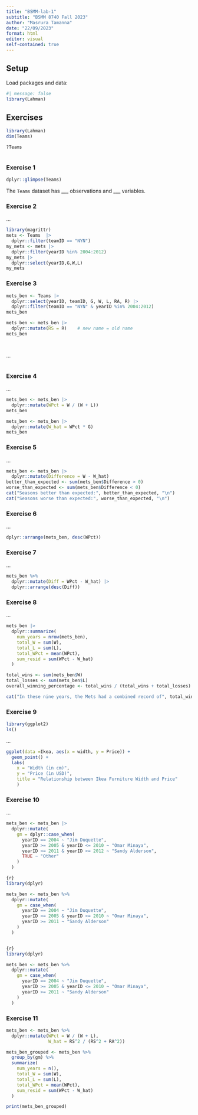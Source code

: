 ```yaml
---
title: "BSMM-lab-1"
subtitle: "BSMM 8740 Fall 2023"
author: "Masrura Tamanna"
date: "22/09/2023"
format: html
editor: visual
self-contained: true
---
```


## Setup

Load packages and data:

```r
#| message: false
library(Lahman)
```

## Exercises

```r
library(Lahman)
dim(Teams)
```

```r
?Teams
```

```r

```

### Exercise 1

```r
dplyr::glimpse(Teams)
```

The `Teams` dataset has \_\_\_ observations and \_\_\_ variables.

### Exercise 2

...

```r
library(magrittr)
mets <- Teams  |>
  dplyr::filter(teamID == "NYN")
my_mets <- mets |>
  dplyr::filter(yearID %in% 2004:2012)
my_mets |>
  dplyr::select(yearID,G,W,L)
my_mets
```

### Exercise 3

```r
mets_ben <- Teams |>
  dplyr::select(yearID, teamID, G, W, L, RA, R) |>
  dplyr::filter(teamID == "NYN" & yearID %in% 2004:2012)
mets_ben
```

```r
mets_ben <- mets_ben |>
  dplyr::mutate(RS = R)    # new name = old name
mets_ben
```

```r

```

```r

```

...

```r

```

### Exercise 4

...

```r
mets_ben <- mets_ben |>
  dplyr::mutate(WPct = W / (W + L))
mets_ben
```

```r
mets_ben <- mets_ben |>
  dplyr::mutate(W_hat = WPct * G)
mets_ben
```

### Exercise 5

...

```r
mets_ben <- mets_ben |>
  dplyr::mutate(Difference = W - W_hat)
better_than_expected <- sum(mets_ben$Difference > 0)
worse_than_expected <- sum(mets_ben$Difference < 0)
cat("Seasons better than expected:", better_than_expected, "\n")
cat("Seasons worse than expected:", worse_than_expected, "\n")
```

### Exercise 6

...

```r
dplyr::arrange(mets_ben, desc(WPct))
```

### Exercise 7

...

```r
mets_ben %>% 
  dplyr::mutate(Diff = WPct - W_hat) |>
  dplyr::arrange(desc(Diff))
```

### Exercise 8

...

```r
mets_ben |>
  dplyr::summarize(
    num_years = nrow(mets_ben), 
    total_W = sum(W), 
    total_L = sum(L), 
    total_WPct = mean(WPct), 
    sum_resid = sum(WPct - W_hat)
  )
```

```r
total_wins <- sum(mets_ben$W)
total_losses <- sum(mets_ben$L)
overall_winning_percentage <- total_wins / (total_wins + total_losses)

cat("In these nine years, the Mets had a combined record of", total_wins, "wins and", total_losses, "losses, for an overall winning percentage of", overall_winning_percentage)
```

### Exercise 9

```r
library(ggplot2)
ls()
```

...

```r
ggplot(data =Ikea, aes(x = width, y = Price)) +
  geom_point() + 
  labs(
    x = "Width (in cm)", 
    y = "Price (in USD)", 
    title = "Relationship between Ikea Furniture Width and Price"
    )
```

### Exercise 10

...

```r
mets_ben <- mets_ben |>
  dplyr::mutate(
    gm = dplyr::case_when(
      yearID == 2004 ~ "Jim Duquette", 
      yearID >= 2005 & yearID <= 2010 ~ "Omar Minaya",
      yearID >= 2011 & yearID <= 2012 ~ "Sandy Alderson", 
      TRUE ~ "Other"
    )
  )
```

```r

{r}
library(dplyr)

mets_ben <- mets_ben %>%
  dplyr::mutate(
    gm = case_when(
      yearID == 2004 ~ "Jim Duquette",
      yearID >= 2005 & yearID <= 2010 ~ "Omar Minaya",
      yearID >= 2011 ~ "Sandy Alderson"
    )
  )

```

```         
```

```r
{r}
library(dplyr)

mets_ben <- mets_ben %>%
  dplyr::mutate(
    gm = case_when(
      yearID == 2004 ~ "Jim Duquette",
      yearID >= 2005 & yearID <= 2010 ~ "Omar Minaya",
      yearID >= 2011 ~ "Sandy Alderson"
    )
  )

```

### Exercise 11

```r
mets_ben <- mets_ben %>%
  dplyr::mutate(WPct = W / (W + L),
                W_hat = RS^2 / (RS^2 + RA^2))

```

```r
mets_ben_grouped <- mets_ben %>%
  group_by(gm) %>%
  summarize(
    num_years = n(),
    total_W = sum(W),
    total_L = sum(L),
    total_WPct = mean(WPct),
    sum_resid = sum(WPct - W_hat)
  )

print(mets_ben_grouped)
```
